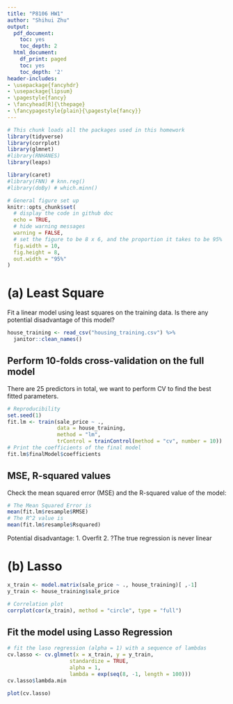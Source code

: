 ```yaml
---
title: "P8106 HW1" 
author: "Shihui Zhu"
output:
  pdf_document:
    toc: yes
    toc_depth: 2
  html_document:
    df_print: paged
    toc: yes
    toc_depth: '2'
header-includes:
- \usepackage{fancyhdr}
- \usepackage{lipsum}
- \pagestyle{fancy}
- \fancyhead[R]{\thepage}
- \fancypagestyle{plain}{\pagestyle{fancy}}
--- 
```


```r
# This chunk loads all the packages used in this homework
library(tidyverse)
library(corrplot)
library(glmnet)
#library(RNHANES)
library(leaps)

library(caret)
#library(FNN) # knn.reg()
#library(doBy) # which.minn()

# General figure set up
knitr::opts_chunk$set(
  # display the code in github doc
  echo = TRUE,
  # hide warning messages
  warning = FALSE,
  # set the figure to be 8 x 6, and the proportion it takes to be 95%
  fig.width = 10,
  fig.height = 8, 
  out.width = "95%"
)
```

# (a) Least Square

Fit a linear model using least squares on the training data. Is there any potential disadvantage of this model?
```r
house_training <- read_csv("housing_training.csv") %>%
  janitor::clean_names()
```

## Perform 10-folds cross-validation on the full model

There are 25 predictors in total, we want to perform CV to find the best fitted parameters. 

```r
# Reproducibility
set.seed(1)
fit.lm <- train(sale_price ~ ., 
                data = house_training,
                method = "lm",
                trControl = trainControl(method = "cv", number = 10))
# Print the coefficients of the final model
fit.lm$finalModel$coefficients
```

## MSE, R-squared values

Check the mean squared error (MSE) and the R-squared value of the model:
```r
# The Mean Squared Error is
mean(fit.lm$resample$RMSE)
# The R^2 value is
mean(fit.lm$resample$Rsquared)
```

Potential disadvantage:
1. Overfit
2. ?The true regression is never linear

# (b) Lasso

```r
x_train <- model.matrix(sale_price ~ ., house_training)[ ,-1]
y_train <- house_training$sale_price

# Correlation plot
corrplot(cor(x_train), method = "circle", type = "full")
```

## Fit the model using Lasso Regression

```r
# fit the laso regression (alpha = 1) with a sequence of lambdas
cv.lasso <- cv.glmnet(x = x_train, y = y_train, 
                    standardize = TRUE,
                    alpha = 1, 
                    lambda = exp(seq(8, -1, length = 100)))
cv.lasso$lambda.min
```


```r
plot(cv.lasso)
```
